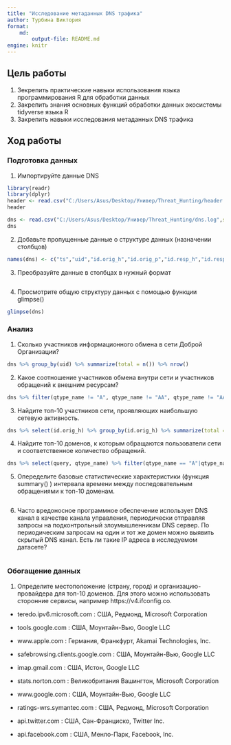 ```yaml
---
title: "Исследование метаданных DNS трафика"
author: Турбина Виктория
format: 
    md:
        output-file: README.md
engine: knitr
---
```


## Цель работы

1.  Зекрепить практические навыки использования языка программирования R для обработки данных
2.  Закрепить знания основных функций обработки данных экосистемы tidyverse языка R
3.  Закрепить навыки исследования метаданных DNS трафика

## Ход работы

### Подготовка данных

1. Импортируйте данные DNS

```r
library(readr)
library(dplyr)
header <- read.csv("C:/Users/Asus/Desktop/Универ/Threat_Hunting/header.csv")
header
```

```r
dns <- read.csv("C:/Users/Asus/Desktop/Универ/Threat_Hunting/dns.log",sep ='\t')
dns
```

2. Добавьте пропущенные данные о структуре данных (назначении столбцов)

```r
names(dns) <- c("ts","uid","id.orig_h","id.orig_p","id.resp_h","id.resp_p","proto","trans_id","query","qclass","qclass_name","qtype","qtype_name","rcode","rcode_name","AA","TC", "RD","RA","Z","answers","TTLs","rejected")
```


3. Преобразуйте данные в столбцах в нужный формат

```r

```


4. Просмотрите общую структуру данных с помощью функции glimpse()

```r
glimpse(dns)
```


### Анализ

1. Сколько участников информационного обмена в
сети Доброй Организации?

```r
dns %>% group_by(uid) %>% summarize(total = n()) %>% nrow()
```


2. Какое соотношение участников обмена внутри
сети и участников обращений к внешним
ресурсам?

```r
dns %>% filter(qtype_name != "A", qtype_name != "AA", qtype_name != "AAA", qtype_name != "AAAA") %>% group_by(uid) %>% summarize(total = n()) %>% nrow() / dns %>% filter(qtype_name == "A"|qtype_name == "AA"| qtype_name == "AAA" | qtype_name == "AAAA") %>% group_by(uid) %>% summarize(total = n()) %>% nrow()
```


3. Найдите топ-10 участников сети, проявляющих
наибольшую сетевую активность.

```r
dns %>% select(id.orig_h) %>% group_by(id.orig_h) %>% summarize(total = n()) %>% arrange(desc(total)) %>% head(10)
```


4. Найдите топ-10 доменов, к которым обращаются
пользователи сети и соответственное количество
обращений.

```r
dns %>% select(query, qtype_name) %>% filter(qtype_name == "A"|qtype_name == "AA"| qtype_name == "AAA" | qtype_name == "AAAA") %>% group_by(query) %>% summarize(total = n()) %>% arrange(desc(total)) %>% head(10)
```


5. Опеределите базовые статистические
характеристики (функция summary() ) интервала
времени между последовательным обращениями к
топ-10 доменам.

```r

```


6. Часто вредоносное программное обеспечение
использует DNS канал в качестве канала
управления, периодически отправляя запросы на
подконтрольный злоумышленникам DNS сервер.
По периодическим запросам на один и тот же
домен можно выявить скрытый DNS канал. Есть ли
такие IP адреса в исследуемом датасете?

```r

```


### Обогащение данных

1. Определите местоположение (страну, город) и
организацию-провайдера для топ-10 доменов. Для
этого можно использовать сторонние сервисы,
например https://v4.ifconfig.co.

- teredo.ipv6.microsoft.com : США, Редмонд, Microsoft Corporation

- tools.google.com : США, Моунтайн-Вью, Google LLC

- www.apple.com : Германия, Франкфурт, Akamai Technologies, Inc.

- safebrowsing.clients.google.com : США, Моунтайн-Вью, Google LLC 

- imap.gmail.com : США, Истон, Google LLC

- stats.norton.com : Великобритания Вашингтон, Microsoft Corporation

- www.google.com : США, Моунтайн-Вью, Google LLC

- ratings-wrs.symantec.com : США, Редмонд, Microsoft Corporation

- api.twitter.com : США, Сан-Франциско, Twitter Inc.

- api.facebook.com : США, Менло-Парк, Facebook, Inc.
